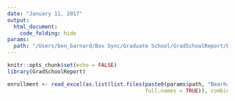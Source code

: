 ```yaml
---
date: "January 11, 2017"
output:
  html_document:
    code_folding: hide
params: 
  path: "/Users/ben_barnard/Box Sync/Graduate School/GradSchoolReport/Data/"
---
```


```r
knitr::opts_chunk$set(echo = FALSE)
library(GradSchoolReport)
```

```r
enrollment <- read_excel(as.list(list.files(paste0(params$path, "BearhausEnrollment"), 
                                            full.names = TRUE)), combine = TRUE)
```




